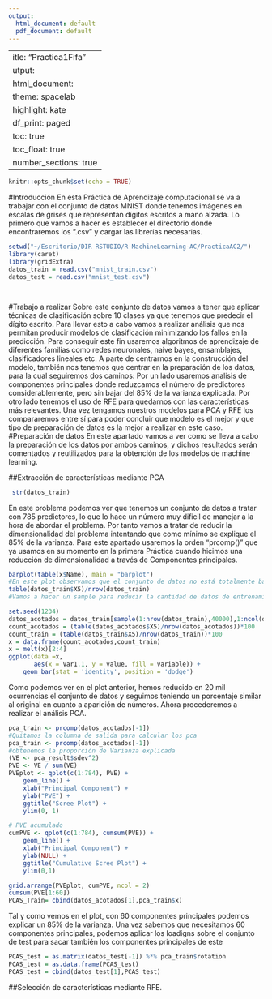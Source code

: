 ```yaml
---
output:
  html_document: default
  pdf_document: default
---
```

 ---
title: "Practica1Fifa"
output:
  html_document:
    theme: spacelab
    highlight: kate
    df_print: paged
    toc: true
    toc_float: true
    number_sections: true
---

```r
knitr::opts_chunk$set(echo = TRUE)
```

#Introducción
En esta Práctica de Aprendizaje computacional se va a trabajar con el conjunto de datos MNIST donde tenemos imágenes en escalas de grises que representan dígitos escritos a mano alzada. Lo primero que vamos a hacer es establecer el directorio donde encontraremos los ".csv" y cargar las librerías necesarias.
```R
setwd("~/Escritorio/DIR RSTUDIO/R-MachineLearning-AC/PracticaAC2/")
library(caret)
library(gridExtra)
datos_train = read.csv("mnist_train.csv")
datos_test = read.csv("mnist_test.csv")




```

#Trabajo a realizar
Sobre este conjunto de datos vamos a tener que aplicar técnicas de clasificación sobre 10 clases ya que tenemos que predecir el dígito escrito. Para llevar esto a cabo vamos a realizar análisis que nos permitan producir modelos de clasificación minimizando los fallos en la predicción.
Para conseguir este fin usaremos algoritmos de aprendizaje de diferentes familias como redes neuronales, naive bayes, ensamblajes, clasificadores lineales etc.
A parte de centrarnos en la construcción del modelo, también nos tenemos que centrar en la preparación de los datos, para la cual seguiremos dos caminos: Por un lado usaremos analisis de componentes principales donde reduzcamos el número de predictores considerablemente, pero sin bajar del 85% de la varianza explicada. Por otro lado tenemos el uso de RFE para quedarnos con las características más relevantes.
Una vez tengamos nuestros modelos para PCA y RFE los compararemos entre sí  para poder concluir que modelo es el mejor y que tipo de preparación de datos es la mejor a realizar en este caso.
#Preparación de datos
En este apartado vamos a ver como se lleva a cabo la preparación de los datos por ambos caminos, y dichos resultados serán comentados y reutilizados para la obtención de los modelos de machine learning.

##Extracción de características mediante PCA
```R
 str(datos_train)
```
En este problema podemos ver que tenemos un conjunto de datos a tratar con 785 predictores, lo que lo hace un número muy dificil de manejar a la hora de abordar el problema. Por tanto vamos a tratar de reducir la dimensionalidad del problema intentando que como mínimo se explique el 85% de la varianza. Para este apartado usaremos la orden "prcomp()" que ya usamos en su momento en la primera Práctica cuando hicimos una reducción de dimensionalidad a través de Componentes principales.
```R
barplot(table(x$Name), main = "barplot")
#En este plot observamos que el conjunto de datos no está totalmente balanceado.
table(datos_train$X5)/nrow(datos_train)
#Vamos a hacer un sample para reducir la cantidad de datos de entrenamiento pero mantener la misma proporción

set.seed(1234)
datos_acotados = datos_train[sample(1:nrow(datos_train),40000),1:ncol(datos_train)]
count_acotados = (table(datos_acotados$X5)/nrow(datos_acotados))*100
count_train = (table(datos_train$X5)/nrow(datos_train))*100
x = data.frame(count_acotados,count_train)
x = melt(x)[2:4]
ggplot(data =x, 
       aes(x = Var1.1, y = value, fill = variable)) + 
    geom_bar(stat = 'identity', position = 'dodge')
```
Como podemos ver en el plot anterior, hemos reducido en 20 mil ocurrencias el conjunto de datos y seguimos teniendo un porcentaje similar al original en cuanto a aparición de números. Ahora procederemos a realizar el análisis PCA.

```R
pca_train <- prcomp(datos_acotados[-1])
#Quitamos la columna de salida para calcular los pca
pca_train <- prcomp(datos_acotados[-1])
#obtenemos la proporción de Varianza explicada
(VE <- pca_result$sdev^2)
PVE <- VE / sum(VE)
PVEplot <- qplot(c(1:784), PVE) + 
    geom_line() + 
    xlab("Principal Component") + 
    ylab("PVE") +
    ggtitle("Scree Plot") +
    ylim(0, 1)

# PVE acumulado
cumPVE <- qplot(c(1:784), cumsum(PVE)) + 
    geom_line() + 
    xlab("Principal Component") + 
    ylab(NULL) +
    ggtitle("Cumulative Scree Plot") +
    ylim(0,1)

grid.arrange(PVEplot, cumPVE, ncol = 2)
cumsum(PVE[1:60])
PCAS_Train= cbind(datos_acotados[1],pca_train$x)


```
Tal y como vemos en el plot, con 60 componentes principales podemos explicar un 85% de la varianza.
Una vez sabemos que necesitamos 60 componentes principales, podemos aplicar los loadigns sobre el conjunto de test para sacar también los componentes principales de este
```R
PCAS_test = as.matrix(datos_test[-1]) %*% pca_train$rotation
PCAS_test = as.data.frame(PCAS_test)
PCAS_test = cbind(datos_test[1],PCAS_test)
```

##Selección de características mediante RFE.